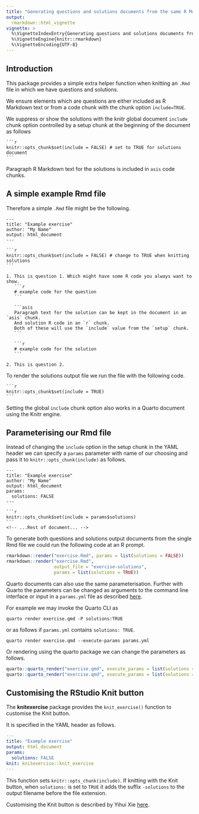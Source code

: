 ```yaml
---
title: "Generating questions and solutions documents from the same R Markdown or Quarto document"
output:
  rmarkdown::html_vignette
vignette: >
  %\VignetteIndexEntry{Generating questions and solutions documents from the same R Markdown or Quarto document}
  %\VignetteEngine{knitr::rmarkdown}
  %\VignetteEncoding{UTF-8}
---
```


## Introduction

This package provides a simple extra helper function when knitting an `.Rmd` file in which we have questions and solutions.

We ensure elements which are questions are either included as R Markdown text or from a code chunk with the chunk option `include=TRUE`.

We suppress or show the solutions with the knitr global document `include` chunk option controlled by a setup chunk at the beginning of the document as follows
````verbatim
```r
knitr::opts_chunk$set(include = FALSE) # set to TRUE for solutions document
```
````
Paragraph R Markdown text for the solutions is included in `asis` code chunks.

## A simple example Rmd file

Therefore a simple `.Rmd` file might be the following.

````verbatim
---
title: "Example exercise"
author: "My Name"
output: html_document
---

```r
knitr::opts_chunk$set(include = FALSE) # change to TRUE when knitting solutions
```

1. This is question 1. Which might have some R code you always want to show.
   ```r
   # example code for the question
   ```

   ```asis
   Paragraph text for the solution can be kept in the document in an `asis` chunk.
   And solution R code in an `r` chunk.
   Both of these will use the `include` value from the `setup` chunk.
   ```
    
   ```r
   # example code for the solution
   ```

2. This is question 2.
````

To render the solutions output file we run the file with the following code.
````verbatim
```r
knitr::opts_chunk$set(include = TRUE)
```
````

Setting the global `include` chunk option also works in a Quarto document using the Knitr engine.

## Parameterising our Rmd file

Instead of changing the `include` option in the setup chunk in the YAML header we can specify a `params` parameter with name of our choosing and pass it to `knitr::opts_chunk(include)` as follows.

````verbatim
---
title: "Example exercise"
author: "My Name"
output: html_document
params:
  solutions: FALSE
---

```r
knitr::opts_chunk$set(include = params$solutions)
```
<!-- ...Rest of document... -->
````

To generate both questions and solutions output documents from the single Rmd file we could run the following code at an R prompt.
```r
rmarkdown::render("exercise.Rmd", params = list(solutions = FALSE))
rmarkdown::render("exercise.Rmd", 
                  output_file = "exercise-solutions", 
                  params = list(solutions = TRUE))
```

Quarto documents can also use the same parameterisation.
Further with Quarto the parameters can be changed as arguments to the command
line interface or input in a `params.yml` file as described
[here](https://quarto.org/docs/computations/parameters.html).

For example we may invoke the Quarto CLI as 
```
quarto render exercise.qmd -P solutions:TRUE
```
or as follows if `params.yml` contains `solutions: TRUE`.
```
quarto render exercise.qmd --execute-params params.yml
```

Or rendering using the quarto package we can change the parameters as follows.
```r
quarto::quarto_render("exercise.qmd", execute_params = list(solutions = "TRUE"))
quarto::quarto_render("exercise.qmd", execute_params = list(solutions = "FALSE"))
```

## Customising the RStudio Knit button

The **knitexercise** package provides the `knit_exercise()` function to customise the Knit button.

It is specified in the YAML header as follows.
```yaml
---
title: "Example exercise"
output: html_document
params:
  solutions: FALSE
knit: knitexercise::knit_exercise
---
```

This function sets `knitr::opts_chunk(include)`. If knitting with the Knit button, when `solutions:` is set to `TRUE` it adds the suffix `-solutions` to the output filename before the file extension.

Customising the Knit button is described by Yihui Xie [here](https://bookdown.org/yihui/rmarkdown-cookbook/custom-knit.html).
